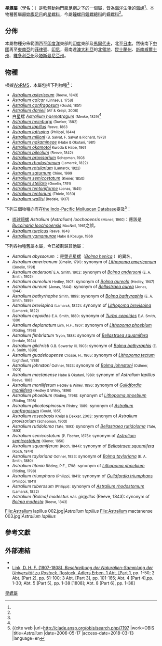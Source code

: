 {{Automatic taxobox
 | image = Astralium calcar 01.JPG
 | image_caption = Several views of ''Astralium calcar''
 | taxon = Astralium
 | authority = [[Johann_Heinrich_Friedrich_Link|Link]], 1807<ref>[[Johann_Heinrich_Friedrich_Link|Link]] (1807). ''Beschr. Nat. Samml. Univ. Rostock'' (3): 135.</ref>
 | synonyms =
* ''Astralium (Cyclocantha)'' <small>Swainson, 1840</small> 
* ''Calcar'' <small>Montfort, 1810</small>
* ''Cyclocantha'' <small>Swainson, 1840</small>
* ''Distellifer'' <small>Iredale, 1937</small>
* ''Foliastralium'' <small>Habe & Okutani, 1980</small>
* ''Macropelmus'' <small>Gistel, 1848</small> <small>(Unnecessary substitute name for Calcar Montfort, 1810)</small>
* ''Micrastrea'' <small>Cotton, 1939</small>
* ''Okinawastraea'' <small>Habe & Okutani, 1981</small>
* ''Pagocalcar'' <small>Iredale, 1937</small>
* ''Rugastella'' <small>Iredale, 1937</small>
* ''Stella'' <small>P. Fischer, 1885</small>
* ''Turbo (Calcar)'' <small>Montfort, 1810</small>
 | type_species= ''Turbo calcar'' <small>Linnaeus, 1758</small> 
}}

'''星螺屬'''（學名：''{{lang|la|Astralium}}''）是[[軟體動物門|軟體動物門]][[腹足綱|腹足綱]]之下的一個屬，皆為[[海洋動物|海洋]]生活的[[海螺|海螺]]<ref name="WoRMS_204985" />。本物種舊屬[[原始腹足目|原始腹足目]]的[[星螺科|星螺科]]，今屬[[鐘螺目|鐘螺目]][[鐘螺總科|鐘螺總科]]的[[蝾螺科|蝾螺科]]<ref name="WoRMS_204985" />。

==分佈==
本屬物種分佈範圍西至[[印度洋|印度洋]]東部的[[印度|印度]]東部及[[馬爾代夫|馬爾代夫]]，北至[[日本|日本]]，然後南下[[中國|中國]]再至[[東南亞|東南亞]]的[[菲律賓|菲律賓]]、[[印尼|印尼]]，最南達[[澳大利亞|澳大利亞]]的[[北領地|北領地]]、[[昆士蘭州|昆士蘭州]]、[[新南威爾士州|新南威爾士州]]、[[維多利亞州|維多利亞州]]及[[塔斯曼尼亞州|塔斯曼尼亞州]]。

==物種==
根據[[WoRMS|WoRMS]]，本屬包括下列物種<ref name="WoRMS_204985" />：
* ''[[Astralium_asteriscum|Astralium asteriscum]]'' <small>(Reeve, 1843)</small>
* ''[[Astralium_calcar|Astralium calcar]]'' <small>(Linnaeus, 1758)</small>
* ''[[Astralium_confragosum|Astralium confragosum]]'' <small>(Gould, 1851)</small>
* ''[[Astralium_danieli|Astralium danieli]]'' <small>(Alf & Kreipl, 2006)</small>
* [[白星螺|白星螺]] ''[[Astralium_haematragum|Astralium haematragum]]'' <small>(Menke, 1829)</small><ref name="shell_167" />
* ''[[Astralium_heimburgi|Astralium heimburgi]]'' <small>(Dunker, 1882)</small>
* ''[[Astralium_lapillus|Astralium lapillus]]'' <small>Reeve, 1863</small>
* ''[[Astralium_latispina|Astralium latispina]]'' <small>(Philippi, 1844)</small>
* ''[[Astralium_milloni|Astralium milloni]]'' <small>(B. Salvat, F. Salvat & Richard, 1973)</small>
* ''[[Astralium_nakamineae|Astralium nakamineae]]'' <small>(Habe & Okutani, 1981)</small>
* ''[[Astralium_okamotoi|Astralium okamotoi]]'' <small>Kuroda & Habe, 1961</small>
* ''[[Astralium_pileolum|Astralium pileolum]]'' <small>(Reeve, 1842)</small>
* ''[[Astralium_provisorium|Astralium provisorium]]'' <small>Schepman, 1908</small>
* ''[[Astralium_rhodostomum|Astralium rhodostomum]]'' <small>(Lamarck, 1822)</small>
* ''[[Astralium_rotularium|Astralium rotularium]]'' <small>(Lamarck, 1822)</small>
* ''[[Astralium_saturnum|Astralium saturnum]]'' <small>Chino, 1999</small>
* ''[[Astralium_semicostatum|Astralium semicostatum]]'' <small>(Kiener, 1850)</small>
* ''[[Astralium_stellare|Astralium stellare]]'' <small>(Gmelin, 1791)</small>
* ''[[Astralium_tentoriiforme|Astralium tentoriiforme]]'' <small>(Jonas, 1845)</small>
* ''[[Astralium_tentorium|Astralium tentorium]]'' <small>(Thiele, 1930)</small>
* ''[[Astralium_wallisi|Astralium wallisi]]'' <small>(Iredale, 1937)</small>

下列三個物種亦有在[[the_Indo-Pacific_Molluscan_Database|the Indo-Pacific Molluscan Database]]提及<ref>{{cite web |url=http://clade.ansp.org/obis/search.php/7197 {{Wayback|url=http://clade.ansp.org/obis/search.php/7197 |date=20120308022616 }} |work=OBIS |title=''Astralium'' |date=2006-05-17 |access-date=2018-03-13 |language=en</ref>：
* [[琉球峨螺|琉球峨螺]] ''Astralium'' (''Astralium'') ''loochooensis'' <small>(Mcneil, 1960)</small>：應該是''[[Buccinaria_loochooensis|Buccinaria loochooensis]]'' <small>MacNeil, 1961</small>之誤。
* ''[[Astralium_turcicus|Astralium turcicus]]'' <small>Reeve, 1848</small>
* ''[[Astralium_yamamurae|Astralium yamamurae]]'' <small>Habe & Kosuge, 1966</small>

下列各物種舊屬本屬，今已被劃歸其他屬：
* ''Astralium abyssorum'' {{small|Schepman, 1908}}：是[[榮光星螺|榮光星螺]]（''[[Bolma_henica|Bolma henica]]'' {{small|(Watson, 1885)}}）的異名。
* ''Astralium americanum'' <small>(Gmelin, 1791)</small>: synonym of ''[[Lithopoma_americanum|Lithopoma americanum]]'' <small>(Gmelin, 1791)</small>
* ''Astralium andersoni'' <small>E.A. Smith, 1902</small>: synonym of ''[[Bolma_andersoni|Bolma andersoni]]'' <small>(E. A. Smith, 1902)</small>
* ''Astralium aureolum'' <small>Hedley, 1907</small>: synonym of ''[[Bolma_aureola|Bolma aureola]]'' <small>(Hedley, 1907)</small>
* ''Astralium aureum'' <small>(Jonas, 1844)</small>: synonym of ''[[Bellastraea_aurea|Bellastraea aurea]]'' <small>(Jonas, 1844)</small>
*'' Astralium bathyrhaphe'' <small>Smith, 1899</small>: synonym of ''[[Bolma_bathyraphis|Bolma bathyraphis]]'' <small>(E. A. Smith, 1899)</small>
* ''Astralium brevispina'' <small>(Lamarck, 1822)</small>: synonym of ''[[Lithopoma_brevispina|Lithopoma brevispina]]'' <small>(Lamarck, 1822)</small>
* ''Astralium cepoides'' <small>E.A. Smith, 1880</small>: synonym of ''[[Turbo_cepoides|Turbo cepoides]]'' <small>E.A. Smith, 1880</small>
* ''Astralium deplanatum'' <small>Link, H.F., 1807</small>: synonym of ''[[Lithopoma_phoebium|Lithopoma phoebium]]'' <small>(Röding, 1798)</small>
* ''Astralium fimbriatum'' <small>Tryon, 1888</small>: synonym of ''[[Bellastraea_squamifera|Bellastraea squamifera]]'' <small>(Iredale, 1924)</small>
* ''Astralium gilchristi'' <small>G.B. Sowerby III, 1903</small>: synonym of ''[[Bolma_bathyraphis|Bolma bathyraphis]]'' <small>(E. A. Smith, 1899)</small>
* ''Astralium guadeloupense'' <small>Crosse, H., 1865</small>: synonym of ''[[Lithopoma_tectum|Lithopoma tectum]]'' <small>(Lightfoot, 1786)</small>
* ''Astralium johnstoni'' <small>Odhner, 1923</small>: synonym of  ''[[Bolma_johnstoni|Bolma johnstoni]]'' <small>(Odhner, 1923)</small>
* ''Astralium mactanense'' <small>Habe & Okutani, 1980</small>: synonym of ''Astralium lapillus'' <small>Reeve, 1863</small>
* ''Astralium moniliferum'' <small>Hedley & Willey, 1896</small>: synonym of  ''[[Guildfordia_monilifera|Guildfordia monilifera]]'' <small>(Hedley & Willey, 1896)</small>
* ''Astralium phoebium'' <small>(Röding, 1798)</small>: synonym of ''[[Lithopoma_phoebium|Lithopoma phoebium]]'' <small>(Röding, 1798)</small>
* ''Astralium plicatospinosum'' <small>Pilsbry, 1889</small>: synonym of ''[[Astralium_confragosum|Astralium confragosum]]'' <small>(Gould, 1851)</small>
* ''Astralium roseobasis'' <small>Kreipl & Dekker, 2003</small>: synonym of ''Astralium provisorium'' <small>(Schepman, 1903)</small>
* ''Astralium rutidoloma'' <small>(Tate, 1893)</small>  synonym of ''[[Bellastraea_rutidoloma|Bellastraea rutidoloma]]'' <small>(Tate, 1893)</small> 
* ''Astralium semicostatum'' <small>(P. Fischer, 1875)</small>: synonym of ''[[Astralium_semicostatum|Astralium semicostatum]]'' <small>(Kiener, 1850)</small>
* ''Astralium squamiferum'' <small>(Koch, 1844)</small>: synonym of ''[[Bellastraea_squamifera|Bellastraea squamifera]]'' <small>(Koch, 1844)</small>
* ''Astralium tayloriana'' <small>Odhner, 1923</small>: synonym of  ''[[Bolma_tayloriana|Bolma tayloriana]]'' <small>(E. A. Smith, 1880)</small>
* ''Astralium titania'' <small>Röding, P.F., 1798</small>: synonym of ''[[Lithopoma_phoebium|Lithopoma phoebium]]'' <small>(Röding, 1798)</small>
* ''Astralium triumphans'' <small>(Philippi, 1841)</small>: synonym of ''[[Guildfordia_triumphans|Guildfordia triumphans]]'' <small>(Philippi, 1841)</small>
* ''Astralium tuberosum'' <small>(Philippi)</small>: synonym of ''[[Astralium_rhodostomum|Astralium rhodostomum]]'' <small>(Lamarck, 1822)</small>
* ''Astralium (Bolma) modestus'' var. ''girgyllus'' (Reeve, 1843): synonym of ''[[Bolma_modesta|Bolma modesta]]'' <small>(Reeve, 1843)</small> 

<gallery>
File:Astralium lapillus 002.jpg|''Astralium lapillus''
File:Astralium mactanense 003.jpg|''Astralium lapillus''
</gallery>

==參考文獻==
{{reflist |refs=
<ref name="shell_167">{{cite web
 |url=http://shell.sinica.edu.tw/chinese/shellbase_detail.php?science_no=167
 |title=国际贝库：白星螺
 |publisher=台湾贝类资料库
 |accessdate=2009-08-11}}</ref>
<ref name="WoRMS_204985">{{cite WoRMS 
 |id=204985 |authorlink=WoRMS
 |last=Bouchet |first=P.
 |year=2012
 |title=''Astralium'' Link, 1807
 |accessdate=2012-09-09 }}</ref>
}}

==外部連結==
{{Commonscat|Astralium}}
* {{gastropods |key=3 |id=323 |title=星螺屬 }}
* [http://gdz.sub.uni-goettingen.de/de/dms/load/toc/?PPN=PPN616091923 Link, D. H. F. (1807-1808). ''Beschreibung der Naturalien-Sammlung der Universität zu Rostock''. Rostock, Adlers Erben. 1 Abt. [Part 1], pp. 1-50; 2 Abt. [Part 2], pp. 51-100; 3 Abt. [Part 3], pp. 101-165; Abt. 4 [Part 4],pp. 1-30; Abt. 5 [Part 5], pp. 1-38 [1808]; Abt. 6 [Part 6], pp. 1-38] {{Wayback|url=http://gdz.sub.uni-goettingen.de/de/dms/load/toc/?PPN=PPN616091923 |date=20160305014833 }}

{{taxonbar}}
[[Category:星螺屬|]]